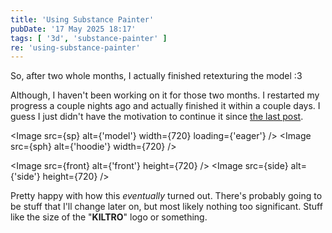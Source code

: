 ```yaml
---
title: 'Using Substance Painter'
pubDate: '17 May 2025 18:17'
tags: [ '3d', 'substance-painter' ]
re: 'using-substance-painter'
---
```



So, after two whole months, I actually finished retexturing the model :3

Although, I haven't been working on it for those two months. I restarted my progress a couple nights ago and actually finished it within a couple days. I guess I just didn't have the motivation to continue it since [the last post](./using-substance-painter).

<Image src={sp} alt={'model'} width={720} loading={'eager'} />
<Image src={sph} alt={'hoodie'} width={720} />

<Image src={front} alt={'front'} height={720} />
<Image src={side} alt={'side'} height={720} />

Pretty happy with how this *eventually* turned out. There's probably going to be stuff that I'll change later on, but most likely nothing too significant. Stuff like the size of the "**KILTRO**" logo or something.